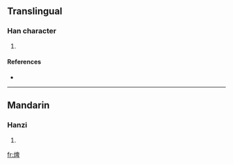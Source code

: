 ==Translingual==

===Han character===
{{Han char|rn=86|rad=火|as=08|sn=12|four=|canj=火竹田十 (FHWJ)}}

# {{defn|Han|sort=火08}}

====References====
* {{Han ref|kx=0675.150|dkj=19151|hdz=32209.160|uh=7137|ud=28983}}

----

==Mandarin==

===Hanzi===
{{cmn-hanzi|pin=[[pí]] ([[pi2]])|wg=p'i<sup>2</sup>}}

# {{defn|Mandarin|sort=火08}}

[[fr:焷]]